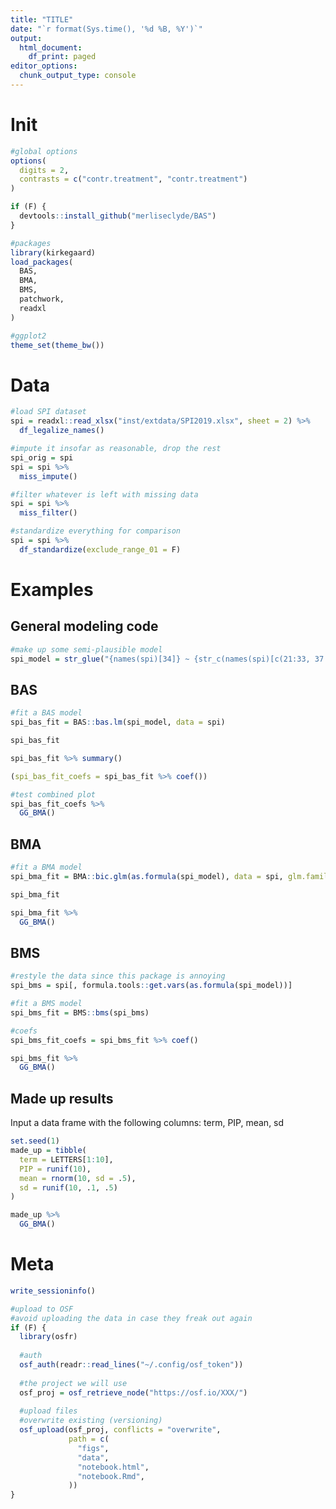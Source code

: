 ```yaml
---
title: "TITLE"
date: "`r format(Sys.time(), '%d %B, %Y')`"
output:
  html_document:
    df_print: paged
editor_options: 
  chunk_output_type: console
---
```


# Init

```r
#global options
options(
  digits = 2,
  contrasts = c("contr.treatment", "contr.treatment")
)

if (F) {
  devtools::install_github("merliseclyde/BAS")
}

#packages
library(kirkegaard)
load_packages(
  BAS,
  BMA,
  BMS,
  patchwork,
  readxl
)

#ggplot2
theme_set(theme_bw())
```


# Data

```r
#load SPI dataset
spi = readxl::read_xlsx("inst/extdata/SPI2019.xlsx", sheet = 2) %>% 
  df_legalize_names()

#impute it insofar as reasonable, drop the rest
spi_orig = spi
spi = spi %>%
  miss_impute()

#filter whatever is left with missing data
spi = spi %>% 
  miss_filter()

#standardize everything for comparison
spi = spi %>% 
  df_standardize(exclude_range_01 = F)
```

# Examples

## General modeling code

```r
#make up some semi-plausible model
spi_model = str_glue("{names(spi)[34]} ~ {str_c(names(spi)[c(21:33, 37:40)], collapse = ' + ')}")
```


## BAS

```r
#fit a BAS model
spi_bas_fit = BAS::bas.lm(spi_model, data = spi)

spi_bas_fit

spi_bas_fit %>% summary()

(spi_bas_fit_coefs = spi_bas_fit %>% coef())

#test combined plot
spi_bas_fit_coefs %>% 
  GG_BMA()
```

## BMA

```r
#fit a BMA model
spi_bma_fit = BMA::bic.glm(as.formula(spi_model), data = spi, glm.family = "gaussian")

spi_bma_fit

spi_bma_fit %>% 
  GG_BMA()
```


## BMS

```r
#restyle the data since this package is annoying
spi_bms = spi[, formula.tools::get.vars(as.formula(spi_model))]

#fit a BMS model
spi_bms_fit = BMS::bms(spi_bms)

#coefs
spi_bms_fit_coefs = spi_bms_fit %>% coef()

spi_bms_fit %>% 
  GG_BMA()
```


## Made up results
Input a data frame with the following columns: term, PIP, mean, sd

```r
set.seed(1)
made_up = tibble(
  term = LETTERS[1:10],
  PIP = runif(10),
  mean = rnorm(10, sd = .5),
  sd = runif(10, .1, .5)
)

made_up %>% 
  GG_BMA()
```


# Meta

```r
write_sessioninfo()

#upload to OSF
#avoid uploading the data in case they freak out again
if (F) {
  library(osfr)
  
  #auth
  osf_auth(readr::read_lines("~/.config/osf_token"))
  
  #the project we will use
  osf_proj = osf_retrieve_node("https://osf.io/XXX/")
  
  #upload files
  #overwrite existing (versioning)
  osf_upload(osf_proj, conflicts = "overwrite", 
             path = c(
               "figs",
               "data",
               "notebook.html",
               "notebook.Rmd",
             ))
}
```

